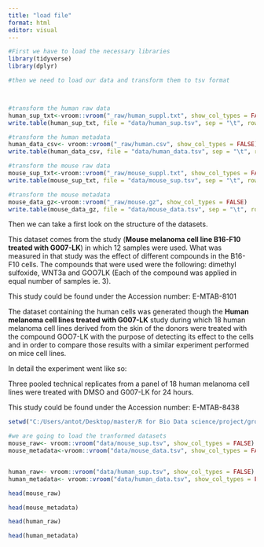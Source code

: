 ```yaml
---
title: "load file"
format: html
editor: visual
---
```


```r
#First we have to load the necessary libraries
library(tidyverse)
library(dplyr)
```

```r
#then we need to load our data and transform them to tsv format



#transform the human raw data
human_sup_txt<-vroom::vroom("_raw/human_suppl.txt", show_col_types = FALSE) #this contains the raw data
write.table(human_sup_txt, file = "data/human_sup.tsv", sep = "\t", row.names = FALSE, quote = FALSE)

#transform the human metadata
human_data_csv<- vroom::vroom("_raw/human.csv", show_col_types = FALSE)
write.table(human_data_csv, file = "data/human_data.tsv", sep = "\t", row.names = FALSE, quote = FALSE)

#transform the mouse raw data
mouse_sup_txt<-vroom::vroom("_raw/mouse_suppl.txt", show_col_types = FALSE)
write.table(mouse_sup_txt, file = "data/mouse_sup.tsv", sep = "\t", row.names = FALSE, quote = FALSE)

#transform the mouse metadata
mouse_data_gz<-vroom::vroom("_raw/mouse.gz", show_col_types = FALSE)
write.table(mouse_data_gz, file = "data/mouse_data.tsv", sep = "\t", row.names = FALSE, quote = FALSE)

```

Then we can take a first look on the structure of the datasets.

This dataset comes from the study (**Mouse melanoma cell line B16-F10 treated with G007-LK**) in which 12 samples were used. What was measured in that study was the effect of different compounds in the B16-F10 cells. The compounds that were used were the following: dimethyl sulfoxide, WNT3a and GOO7LK (Each of the compound was applied in equal number of samples ie. 3).

This study could be found under the Accession number: E-MTAB-8101

The dataset containing the human cells was generated though the **Human melanoma cell lines treated with G007-LK** study during which 18 human melanoma cell lines derived from the skin of the donors were treated with the compound GOO7-LK with the purpose of detecting its effect to the cells and in order to compare those results with a similar experiment performed on mice cell lines.

In detail the experiment went like so:

Three pooled technical replicates from a panel of 18 human melanoma cell lines were treated with DMSO and G007-LK for 24 hours.

This study could be found under the Accession number: E-MTAB-8438

```r
setwd("C:/Users/antot/Desktop/master/R for Bio Data science/project/group_24_project")

#we are going to load the tranformed datasets
mouse_raw<- vroom::vroom("data/mouse_sup.tsv", show_col_types = FALSE)
mouse_metadata<-vroom::vroom("data/mouse_data.tsv", show_col_types = FALSE)


human_raw<- vroom::vroom("data/human_sup.tsv", show_col_types = FALSE)
human_metadata<- vroom::vroom("data/human_data.tsv", show_col_types = FALSE)
```

```r
head(mouse_raw)
```

```r

head(mouse_metadata)
```

```r
head(human_raw)
```

```r
head(human_metadata)
```
